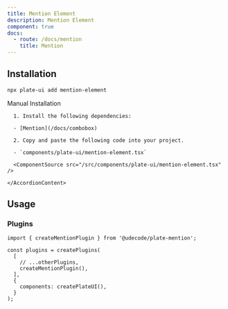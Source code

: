 ```yaml
---
title: Mention Element
description: Mention Element
component: true
docs:
  - route: /docs/mention
    title: Mention
---
```


<ComponentExample src="/src/components/examples/PlaygroundDemo.tsx">
  <PlaygroundDemo id="mention" />
</ComponentExample>

## Installation

```bash
npx plate-ui add mention-element
```

<Accordion type="single" collapsible>
  <AccordionItem value="manual-installation">
    <AccordionTrigger>Manual Installation</AccordionTrigger>
    <AccordionContent>

      1. Install the following dependencies:

      - [Mention](/docs/combobox)

      2. Copy and paste the following code into your project.

      - `components/plate-ui/mention-element.tsx`

      <ComponentSource src="/src/components/plate-ui/mention-element.tsx" />

    </AccordionContent>

  </AccordionItem>
</Accordion>

## Usage

### Plugins

```tsx
import { createMentionPlugin } from '@udecode/plate-mention';

const plugins = createPlugins(
  [
    // ...otherPlugins,
    createMentionPlugin(),
  ],
  {
    components: createPlateUI(),
  }
);
```
